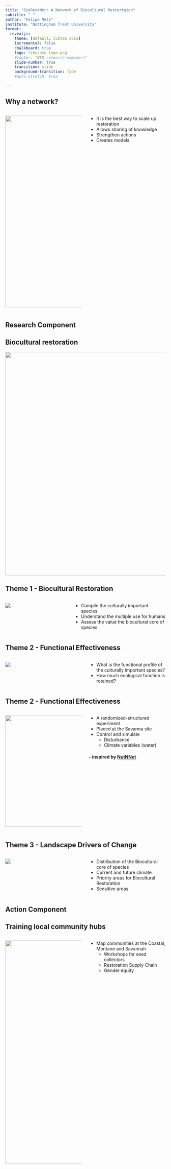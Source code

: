 ```yaml
---
title: "BioRestNet: A Network of Biocultural Restortaion"
subtitle: " "
author: "Felipe Melo"
institute: "Nottingham Trent University"
format:
  revealjs:
    theme: [default, custom.scss]
    incremental: false
    chalkboard: true
    logo: libs/ntu_logo.png
    #footer: "NTU research seminars"
    slide-number: true
    transition: slide
    background-transition: fade
    #auto-stretch: true

---
```



## Why a network?
::::{.columns}
:::{.column width="50%"}
![](https://www.lebow.drexel.edu/sites/default/files/legacy/story/1501077931-network.jpg){width=600}

:::
:::{.column width="50%"}
-   It is the best way to scale up restoration
-   Allows sharing of knowledge
-   Strengthen actions
-   Creates models
:::
::::

## Research Component{.center}

## Biocultural restoration

![](https://www.mdpi.com/land/land-08-00005/article_deploy/html/images/land-08-00005-g001.png){width=700}



## Theme 1 - Biocultural Restoration

:::{.columns}

:::{.column width=40%}
![](libs/woman_mush.jpg)
:::

:::{.column width=60%}
- Compile the culturally important species
- Understand the multiple use for humans
- Assess the value the biocultural core of species
:::
:::

## Theme 2 - Functional Effectiveness
::::{.columns}
:::{.column width="50%"}

![](libs/fundiv.jpg)

:::

:::{.column width="50%"}
- What is the functional profile of the culturally important species?
- How much ecological function is retained?


:::

::::

## Theme 2 - Functional Effectiveness
::::{.columns}
:::{.column width="50%"}
![](libs/design.jpeg){width=350}
:::
:::{.column width="50%"}
- A randomized-structured experiment
- Placed at the Savanna site
- Control and simulate
  - Disturbance
  - Climate variables (water)

#### - inspired by [NutNNet](https://nutnet.org/)
:::
:::


## Theme 3 - Landscape Drivers of Change

:::{.nonincremental}
::::{.columns}
:::{.column width="50%"}
![](libs/ldsf.webp)

:::

:::{.column width="50%"}

- Distribution of the Biocultural core of species
- Current and future climate
- Priority areas for Biocultural Restoration
- Sensitive areas

:::
::::
:::

## Action Component{.center}

## Training local community hubs
::::{.columns}
:::{.column width="50%"}
![](libs/seedcol.jpg){width=700}
:::

:::{.column width="50%"}

- Map communities at the Coastal, Montane and Savannah
  - Workshops for seed collectors
  - Restoration Supply Chain
  - Gender equity

:::
::::

